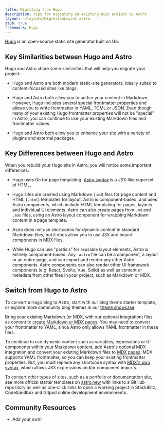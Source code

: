 ```yaml
---
title: Migrating from Hugo
description: Tips for migrating an existing Hugo project to Astro
layout: ~/layouts/MigrationLayout.astro
stub: true
framework: Hugo
---
```


[Hugo](https://gohugo.io) is an open-source static site generator built on Go.

## Key Similarities between Hugo and Astro

Hugo and Astro share some similarities that will help you migrate your project:

- Hugo and Astro are both modern static-site generators, ideally suited to content-focused sites like blogs.

- Hugo and Astro both allow you to author your content in Markdown. However, Hugo includes several special frontmatter properties and allows you to write frontmatter in YAML, TOML or JSON. Even though many of your existing Hugo frontmatter properties will not be "special" in Astro, you can continue to use your existing Markdown files and frontmatter values.

- Hugo and Astro both allow you to enhance your site with a variety of plugins and external packages.



## Key Differences between Hugo and Astro

When you rebuild your Hugo site in Astro, you will notice some important differences:

- Hugo uses Go for page templating. [Astro syntax](/en/core-concepts/astro-components/) is a JSX-like superset of HTML.

- Hugo sites are created using Markdown (`.md`) files for page content and HTML (`.html`) templates for layout. Astro is component-based, and uses Astro components, which include HTML templating for pages, layouts and individual UI elements. Astro can also create pages from `.md` and `.mdx` files, using an Astro layout component for wrapping Markdown content in a page template.

- Astro does not use shortcodes for dynamic content in standard Markdown files, but it does allow you to use JSX and import components in MDX files.

- While Hugo can use "partials" for reusable layout elements, Astro is entirely component-based. Any `.astro` file can be a component, a layout or an entire page, and can import and render any other Astro components. Astro components can also render other UI framework components (e.g. React, Svelte, Vue, Solid) as well as content or metadata from other files in your project, such as Markdown or MDX.

## Switch from Hugo to Astro

To convert a Hugo blog to Astro, start with our blog theme starter template, or explore more community blog themes in our [theme showcase](https://astro.build/themes/). 

Bring your existing Markdown (or MDX, with our optional integration) files as content to [create Markdown or MDX pages](/en/guides/markdown-content/). You may need to convert your frontmatter to YAML, since Astro only allows YAML frontmatter in these files.

To continue to use dynamic content such as variables, expressions or UI components within your Markdown content, add Astro's optional MDX integration and convert your existing Markdown files to [MDX pages](/en/guides/markdown-content/). MDX supports YAML frontmatter, so you can keep your existing frontmatter properties. But, you must replace any shortcode syntax with [MDX's own syntax](https://mdxjs.com/docs/what-is-mdx/#mdx-syntax), which allows JSX expressions and/or component imports.

To convert other types of sites, such as a portfolio or documentation site, see more official starter templates on [astro.new](https://astro.new) with links to a GitHub repository as well as one-click links to open a working project in StackBlitz, CodeSandbox and Gitpod online development environments.

## Community Resources

- Add your own!